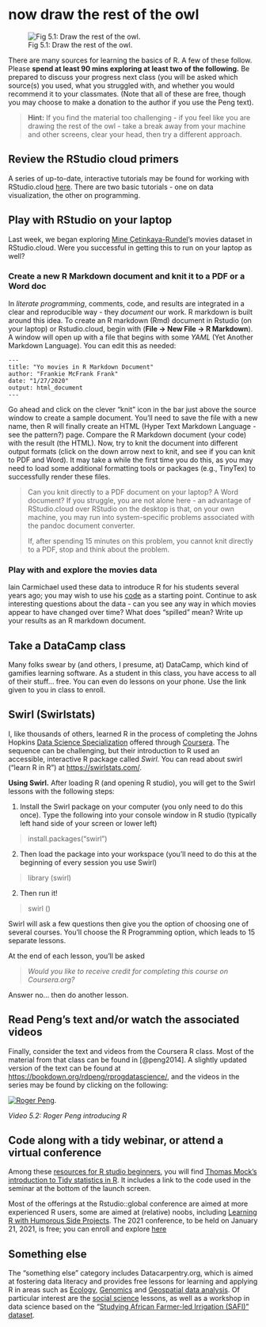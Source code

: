 # now draw the rest of the owl

![Fig 5.1: Draw the rest of the owl.](images/InkedrCr9A_LI.jpg)

There are many sources for learning the basics of R. A few of these follow. Please **spend at least 90 mins exploring at least two of the following.** Be prepared to discuss your progress next class (you will be asked which source(s) you used, what you struggled with, and whether you would recommend it to your classmates. (Note that all of these are free, though you may choose to make a donation to the author if you use the Peng text).

> **Hint:** If you find the material too challenging - if you feel like you are drawing the rest of the owl - take a break away from your machine and other screens, clear your head, then try a different approach.

## Review the RStudio cloud primers

A series of up-to-date, interactive tutorials may be found for working with RStudio.cloud [here](https://rstudio.cloud/learn/primers). There are two basic tutorials - one on data visualization, the other on programming.

## Play with RStudio on your laptop

Last week, we began exploring [Mine Çetinkaya-Rundel](http://www2.stat.duke.edu/~mc301/)'s movies dataset in RStudio.cloud. Were you successful in getting this to run on your laptop as well?

### Create a new R Markdown document and knit it to a PDF or a Word doc

In *literate programming*, comments, code, and results are integrated in a clear and reproducible way - they *document* our work. R markdown is built around this idea. To create an R markdown (Rmd) document in Rstudio (on your laptop) or Rstudio.cloud, begin with (**File -\> New File -\> R Markdown**). A window will open up with a file that begins with some *YAML* (Yet Another Markdown Language). You can edit this as needed:

    ---
    title: "Yo movies in R Markdown Document"
    author: "Frankie McFrank Frank"
    date: "1/27/2020"
    output: html_document
    ---

Go ahead and click on the clever "knit" icon in the bar just above the source window to create a sample document. You'll need to save the file with a new name, then R will finally create an HTML (Hyper Text Markdown Language - see the pattern?) page. Compare the R Markdown document (your code) with the result (the HTML). Now, try to knit the document into different output formats (click on the down arrow next to knit, and see if you can knit to PDF and Word). It may take a while the first time you do this, as you may need to load some additional formatting tools or packages (e.g., TinyTex) to successfully render these files.

> Can you knit directly to a PDF document on your laptop? A Word document? If you struggle, you are not alone here - an advantage of RStudio.cloud over RStudio on the desktop is that, on your own machine, you may run into system-specific problems associated with the pandoc document converter.
>
> If, after spending 15 minutes on this problem, you cannot knit directly to a PDF, stop and think about the problem.

### Play with and explore the movies data

Iain Carmichael used these data to introduce R for his students several years ago; you may wish to use his [code](https://idc9.github.io/stor390/notes/getting_started/getting_started.html) as a starting point. Continue to ask interesting questions about the data - can you see any way in which movies appear to have changed over time? What does "spilled" mean? Write up your results as an R markdown document.

## Take a DataCamp class

Many folks swear by (and others, I presume, at) DataCamp, which kind of gamifies learning software. As a student in this class, you have access to all of their stuff... free. You can even do lessons on your phone. Use the link given to you in class to enroll.

## Swirl (Swirlstats)

I, like thousands of others, learned R in the process of completing the Johns Hopkins [Data Science Specialization](https://jhudatascience.org/courses.html) offered through [Coursera](https://www.coursera.org/). The sequence can be challenging, but their introduction to R used an accessible, interactive R package called *Swirl.* You can read about swirl ("learn R in R") at <https://swirlstats.com/>.

**Using Swirl.** After loading R (and opening R studio), you will get to the Swirl lessons with the following steps:

1)  Install the Swirl package on your computer (you only need to do this once). Type the following into your console window in R studio (typically left hand side of your screen or lower left)

> install.packages("swirl")

2)  Then load the package into your workspace (you'll need to do this at the beginning of every session you use Swirl)

> library (swirl)

2)  Then run it!

> swirl ()

Swirl will ask a few questions then give you the option of choosing one of several courses. You'll choose the R Programming option, which leads to 15 separate lessons.

At the end of each lesson, you'll be asked

> *Would you like to receive credit for completing this course on Coursera.org?*

Answer no... then do another lesson.

## Read Peng's text and/or watch the associated videos

Finally, consider the text and videos from the Coursera R class. Most of the material from that class can be found in [@peng2014]. A slightly updated version of the text can be found at <https://bookdown.org/rdpeng/rprogdatascience/>, and the videos in the series may be found by clicking on the following:

[![Roger Peng](https://img.youtube.com/vi/wy0h1f5awRI/0.jpg)](https://youtu.be/wy0h1f5awRI).

*Video 5.2: Roger Peng introducing R*

## Code along with a tidy webinar, or attend a virtual conference

Among these [resources for R studio beginners](https://education.rstudio.com/learn/beginner/), you will find [Thomas Mock's introduction to Tidy statistics in R](https://rstudio.com/resources/webinars/a-gentle-introduction-to-tidy-statistics-in-r/). It includes a link to the code used in the seminar at the bottom of the launch screen.

Most of the offerings at the Rstudio::global conference are aimed at more experienced R users, some are aimed at (relative) noobs, including [Learning R with Humorous Side Projects](https://gbr01.safelinks.protection.outlook.com/?url=https%3A%2F%2Finfo.rstudio.com%2Ff00xY0S0YZ017X2eNCNtb0r&data=04%7C01%7Cdavid.a.egan%40merseyside.police.uk%7C0bcfc46873594beb93b408d8b7002ba3%7Cf3955ea24c5d4e27ab8df6f577fa122d%7C0%7C0%7C637460558642128429%7CUnknown%7CTWFpbGZsb3d8eyJWIjoiMC4wLjAwMDAiLCJQIjoiV2luMzIiLCJBTiI6Ik1haWwiLCJXVCI6Mn0%3D%7C1000&sdata=m1xysQw%2F9Y1VwGVgSa0Q0DS2Y2UAdCbtE245ccMo1GE%3D&reserved=0). The 2021 conference, to be held on January 21, 2021, is free; you can enroll and explore [here](https://global.rstudio.com/student/catalog)

## Something else

The "something else" category includes Datacarpentry.org, which is aimed at fostering data literacy and provides free lessons for learning and applying R in areas such as [Ecology](https://datacarpentry.org/R-ecology-lesson/), [Genomics](https://datacarpentry.org/genomics-r-intro/) and [Geospatial data analysis](https://datacarpentry.org/r-intro-geospatial/). Of particular interest are the [social science](https://datacarpentry.org/r-socialsci/) lessons, as well as a workshop in data science based on the "[Studying African Farmer-led Irrigation (SAFI)" dataset](https://datacarpentry.org/socialsci-workshop/).
